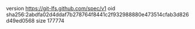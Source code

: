 version https://git-lfs.github.com/spec/v1
oid sha256:2abdfa02d4ddaf7b278764f8441c2f932988880e473514cfab3d826d49ed0568
size 177774
